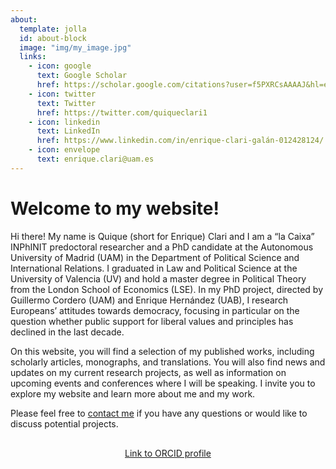 ```yaml
---
about:
  template: jolla
  id: about-block
  image: "img/my_image.jpg"
  links:
    - icon: google
      text: Google Scholar
      href: https://scholar.google.com/citations?user=f5PXRCsAAAAJ&hl=es
    - icon: twitter
      text: Twitter
      href: https://twitter.com/quiqueclari1
    - icon: linkedin
      text: LinkedIn
      href: https://www.linkedin.com/in/enrique-clari-galán-012428124/
    - icon: envelope
      text: enrique.clari@uam.es
---
```


::: {#about-block}
:::

# Welcome to my website!

Hi there! My name is Quique (short for Enrique) Clari and I am a "la Caixa" INPhINIT predoctoral researcher and a PhD candidate at the Autonomous University of Madrid (UAM) in the Department of Political Science and International Relations. I graduated in Law and Political Science at the University of Valencia (UV) and hold a master degree in Political Theory from the London School of Economics (LSE). In my PhD project, directed by Guillermo Cordero (UAM) and Enrique Hernández (UAB), I research Europeans' attitudes towards democracy, focusing in particular on the question whether public support for liberal values and principles has declined in the last decade.

On this website, you will find a selection of my published works, including scholarly articles, monographs, and translations. You will also find news and updates on my current research projects, as well as information on upcoming events and conferences where I will be speaking. I invite you to explore my website and learn more about me and my work.

Please feel free to [contact me](mailto:mail.enrique.clari@uam.es) if you have any questions or would like to discuss potential projects.

```{=html}
<div  style="margin: 30px; text-align: center;">
<a class="btn btn-primary" href="https://orcid.org/0000-0002-2941-0332" role="button" target="_blank" style="padding: 15px 30px;">Link to ORCID profile</a>
</div>
```

